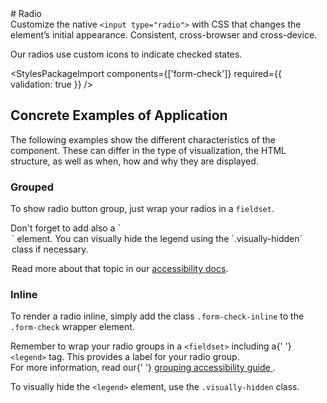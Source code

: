 

<Meta of={RadioStories} />

<div className="docs-title">
  # Radio

  <nav>
    <link-design of={JSON.stringify(RadioStories)}></link-design>
  </nav>
</div>

<div className="lead">
  Customize the native <code>&lt;input type="radio"&gt;</code> with CSS that changes the element’s
  initial appearance. Consistent, cross-browser and cross-device.
</div>

Our radios use custom icons to indicate checked states.

<Canvas sourceState="shown" of={RadioStories.Default} />
<div className="hide-col-default">
  <Controls of={RadioStories.Default} />
</div>

<StylesPackageImport components={['form-check']} required={{ validation: true }} />

## Concrete Examples of Application

The following examples show the different characteristics of the component. These can differ in the type of visualization, the HTML structure, as well as when, how and why they are displayed.

### Grouped

To show radio button group, just wrap your radios in a `fieldset`.

<div className="banner banner-info banner-md">
  Don't forget to add also a `<legend>` element.
  You can visually hide the legend using the `.visually-hidden` class if necessary.

Read more about that topic in our [accessibility docs](/?path=/docs/46da78e8-e83b-4ca1-aaf6-bbc662efef14--docs).

</div>

<Canvas of={RadioStories.Grouped} />

### Inline

To render a radio inline, simply add the class `.form-check-inline` to the `.form-check` wrapper element.

<div className="banner banner-info banner-md">
  Remember to wrap your radio groups in a <code>&lt;fieldset&gt;</code> including a{' '}
  <code>&lt;legend&gt;</code> tag. This provides a label for your radio group.
  <br />
  For more information, read our{' '}
  <a href="/?path=/docs/46da78e8-e83b-4ca1-aaf6-bbc662efef14--docs#grouping">
    grouping accessibility guide
  </a>
  .
</div>

To visually hide the `<legend>` element, use the `.visually-hidden` class.

<Canvas of={RadioStories.Inline} />
